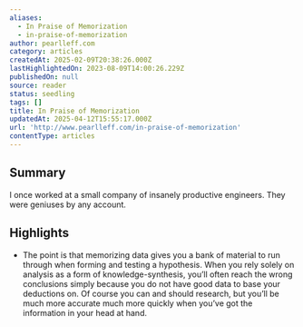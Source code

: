 ```yaml
---
aliases:
  - In Praise of Memorization
  - in-praise-of-memorization
author: pearlleff.com
category: articles
createdAt: 2025-02-09T20:38:26.000Z
lastHighlightedOn: 2023-08-09T14:00:26.229Z
publishedOn: null
source: reader
status: seedling
tags: []
title: In Praise of Memorization
updatedAt: 2025-04-12T15:55:17.000Z
url: 'http://www.pearlleff.com/in-praise-of-memorization'
contentType: articles
---
```

## Summary

I once worked at a small company of insanely productive engineers. They were geniuses by any account.

## Highlights

- The point is that memorizing data gives you a bank of material to run through when forming and testing a hypothesis. When you rely solely on analysis as a form of knowledge-synthesis, you’ll often reach the wrong conclusions simply because you do not have good data to base your deductions on. Of course you can and should research, but you’ll be much more accurate much more quickly when you’ve got the information in your head at hand.
